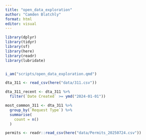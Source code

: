 ```yaml
---
title: "open_data_exploration"
author: "Camden Blatchly"
format: html
editor: visual
---
```


```r

library(dplyr)
library(tidyr)
library(sf)
library(here)
library(readr)
library(lubridate)


i_am("scripts/open_data_exploration.qmd")

```


```r

dta_311 <- read_csv(here("data/311.csv"))

```


```r

dta_311_recent <- dta_311 %>%
  filter(`Date Created` >= ymd("2024-01-01"))

```


```r

most_common_311 <- dta_311 %>%
  group_by(`Request Type`) %>%
  summarise(
    count = n()
  )

```


```r

permits <- readr::read_csv(here("data/Permits_20250724.csv"))

```
